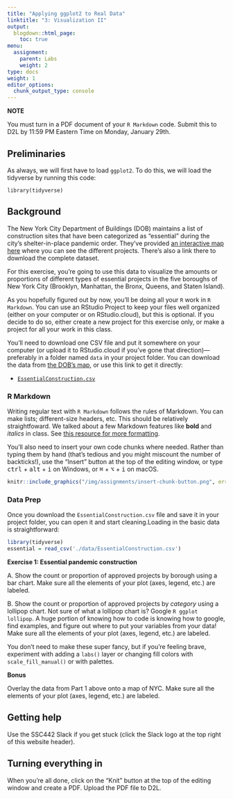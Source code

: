 ```yaml
---
title: "Applying ggplot2 to Real Data"
linktitle: "3: Visualization II"
output:
  blogdown::html_page:
    toc: true
menu:
  assignment:
    parent: Labs
    weight: 2
type: docs
weight: 1
editor_options:
  chunk_output_type: console
---
```


:::fyi

**NOTE**

You must turn in a PDF document of your `R Markdown` code. Submit this to D2L by 11:59 PM Eastern Time on Monday, January 29th.

::: 

## Preliminaries
As always, we will first have to load ``ggplot2``. To do this, we will load the tidyverse by running this code:
 
```
library(tidyverse)
```

## Background

The New York City Department of Buildings (DOB) maintains a list of construction sites that have been categorized as "essential" during the city's shelter-in-place pandemic order. They've provided [an interactive map here](https://www1.nyc.gov/assets/buildings/html/essential-active-construction.html) where you can see the different projects. There's also a link there to download the complete dataset.

For this exercise, you're going to use this data to visualize the amounts or proportions of different types of essential projects in the five boroughs of New York City (Brooklyn, Manhattan, the Bronx, Queens, and Staten Island).

As you hopefully figured out by now, you'll be doing all your `R` work in `R Markdown`. You can use an RStudio Project to keep your files well organized (either on your computer or on RStudio.cloud), but this is optional. If you decide to do so, either create a new project for this exercise only, or make a project for all your work in this class.

You'll need to download one CSV file and put it somewhere on your computer (or upload it to RStudio.cloud if you've gone that direction)---preferably in a folder named `data` in your project folder. You can download the data from [the DOB's map](https://www1.nyc.gov/assets/buildings/html/essential-active-construction.html), or use this link to get it directly:

- [<i class="fas fa-file-csv"></i> `EssentialConstruction.csv`](/data/EssentialConstruction.csv)


### R Markdown

Writing regular text with `R Markdown` follows the rules of Markdown. You can make lists; different-size headers, etc. This should be relatively straightfoward. We talked about a few Markdown features like **bold** and *italics* in class. See [this resource for more formatting](/resource/markdown/).

You'll also need to insert your own code chunks where needed. Rather than typing them by hand (that's tedious and you might miscount the number of backticks!), use the "Insert" button at the top of the editing window, or type <kbd>ctrl</kbd> + <kbd>alt</kbd> + <kbd>i</kbd> on Windows, or <kbd>⌘</kbd> + <kbd>⌥</kbd> + <kbd>i</kbd> on macOS.

```r
knitr::include_graphics("/img/assignments/insert-chunk-button.png", error = FALSE)
```

### Data Prep
Once you download the `EssentialConstruction.csv` file and save it in your project folder, you can open it and start cleaning.Loading in the basic data is straightforward:

```r
library(tidyverse)
essential = read_csv('./data/EssentialConstruction.csv')
```




:::fyi
__Exercise 1: Essential pandemic construction__

A. Show the count or proportion of approved projects by borough using a bar chart. Make sure all the elements of your plot (axes, legend, etc.) are labeled.

B. Show the count or proportion of approved projects by *category* using a lollipop chart. Not sure of what a lollipop chart is? Google `R ggplot lollipop`. A huge portion of knowing how to code is knowing how to google, find examples, and figure out where to put your variables from your data! Make sure all the elements of your plot (axes, legend, etc.) are labeled.

You don't need to make these super fancy, but if you're feeling brave, experiment with adding a `labs()` layer or changing fill colors with `scale_fill_manual()` or with palettes.

__Bonus__

Overlay the data from Part 1 above onto a map of NYC. Make sure all the elements of your plot (axes, legend, etc.) are labeled.

:::

## Getting help

Use the SSC442 Slack if you get stuck (click the Slack logo at the top right of this website header).

## Turning everything in

When you're all done, click on the "Knit" button at the top of the editing window and create a PDF. Upload the PDF file to D2L.
